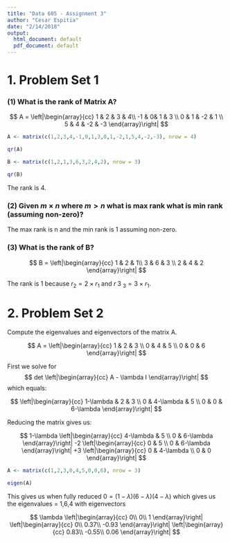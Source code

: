 ```yaml
---
title: "Data 605 - Assignment 3"
author: "Cesar Espitia"
date: "2/14/2018"
output:
  html_document: default
  pdf_document: default
---
```

# 1. Problem Set 1

### (1) What is the rank of Matrix A?

$$
A = \left|\begin{array}{cc} 
1 & 2 & 3 & 4\\
-1 & 0& 1 & 3 \\
0 & 1 & -2 & 1 \\
5 & 4 & -2 & -3
\end{array}\right|
$$ 

```r
A <- matrix(c(1,2,3,4,-1,0,1,3,0,1,-2,1,5,4,-2,-3), nrow = 4)

qr(A)

B <- matrix(c(1,2,1,3,6,3,2,4,2), nrow = 3)

qr(B)
```

The rank is 4.

### (2) Given $m\times n$ where $m>n$ what is max rank what is min rank (assuming non-zero)?

The max rank is n and the min rank is 1 assuming non-zero.

### (3) What is the rank of B?

$$
B = \left|\begin{array}{cc} 
1 & 2 & 1\\
3 & 6 & 3 \\
2 & 4 & 2
\end{array}\right|
$$ 

The rank is 1 because $r_{2} =2\times r_{1}$ and $r_~3~ _{3} =3\times r_{1}$.


# 2. Problem Set 2

Compute the eigenvalues and eigenvectors of the matrix A.

$$
A = \left|\begin{array}{cc} 
1 & 2 & 3 \\
0 & 4 & 5 \\
0 & 0 & 6
\end{array}\right|
$$ 

First we solve for 
$$
det \left|\begin{array}{cc} 
A - \lambda I 
\end{array}\right| 
$$
which equals:

$$
\left|\begin{array}{cc} 
1-\lambda & 2 & 3 \\
0 & 4-\lambda & 5 \\
0 & 0 & 6-\lambda
\end{array}\right|
$$ 

Reducing the matrix gives us:

$$
1-\lambda \left|\begin{array}{cc} 
4-\lambda & 5 \\
0 & 6-\lambda
\end{array}\right|
-2 \left|\begin{array}{cc} 
0 & 5 \\
0 & 6-\lambda
\end{array}\right|
+3 \left|\begin{array}{cc} 
0 & 4-\lambda \\
0 & 0
\end{array}\right|
$$ 

```r
A <- matrix(c(1,2,3,0,4,5,0,0,6), nrow = 3)

eigen(A)
```

This gives us when fully reduced $0 = (1-\lambda)(6-\lambda)(4-\lambda)$ which gives us the eigenvalues \lambda = 1,6,4 with eigenvectors 

$$
\lambda \left|\begin{array}{cc} 
0\\
0\\
1
\end{array}\right|
\left|\begin{array}{cc} 
0\\
0.37\\
-0.93
\end{array}\right|
\left|\begin{array}{cc} 
0.83\\
-0.55\\
0.06
\end{array}\right|
$$